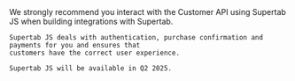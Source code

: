<Note>
    We strongly recommend you interact with the Customer API using Supertab JS
    when building integrations with Supertab.

    Supertab JS deals with authentication, purchase confirmation and payments for you and ensures that
    customers have the correct user experience.

    Supertab JS will be available in Q2 2025.
</Note>
